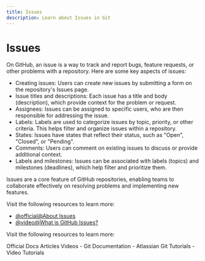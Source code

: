 ```yaml
---
title: Issues
description: Learn about Issues in Git
---
```


# Issues

On GitHub, an issue is a way to track and report bugs, feature requests, or other problems with a repository. Here are some key aspects of issues:

- Creating issues: Users can create new issues by submitting a form on the repository's Issues page.
- Issue titles and descriptions: Each issue has a title and body (description), which provide context for the problem or request.
- Assignees: Issues can be assigned to specific users, who are then responsible for addressing the issue.
- Labels: Labels are used to categorize issues by topic, priority, or other criteria. This helps filter and organize issues within a repository.
- States: Issues have states that reflect their status, such as "Open", "Closed", or "Pending".
- Comments: Users can comment on existing issues to discuss or provide additional context.
- Labels and milestones: Issues can be associated with labels (topics) and milestones (deadlines), which help filter and prioritize them.

Issues are a core feature of GitHub repositories, enabling teams to collaborate effectively on resolving problems and implementing new features.

Visit the following resources to learn more:

- [@official@About Issues](https://docs.github.com/en/issues/tracking-your-work-with-issues/about-issues)
- [@video@What is GitHub Issues?](https://www.youtube.com/watch?v=6HWw7rhwvtY)

Visit the following resources to learn more:

<Tabs defaultValue="official">
<TabsList>
<TabsTrigger value="official">Official Docs</TabsTrigger>
<TabsTrigger value="article">Articles</TabsTrigger>
<TabsTrigger value="video">Videos</TabsTrigger>
</TabsList>

<TabsContent value="official">
- <Link href="https://git-scm.com/docs">Git Documentation</Link>
</TabsContent>
<TabsContent value="article">
- <Link href="https://www.atlassian.com/git/tutorials">Atlassian Git Tutorials</Link>
</TabsContent>
<TabsContent value="video">
- <Link href="https://www.youtube.com/results?search_query=git+issues+tutorial">Video Tutorials</Link>
</TabsContent>
</Tabs>

<Outlet path="5-github/collaboration/issues" />
